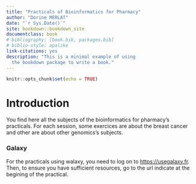 ```yaml
---
title: "Practicals of Bioinformatics for Pharmacy"
author: "Dorine MERLAT"
date: "`r Sys.Date()`"
site: bookdown::bookdown_site
documentclass: book
# bibliography: [book.bib, packages.bib]
# biblio-style: apalike
link-citations: yes
description: "This is a minimal example of using
  the bookdown package to write a book."
---
```


```r
knitr::opts_chunk$set(echo = TRUE)
```

# Introduction {-}

You find here all the subjects of the bioinformatics for pharmacy's practicals. For each session, some exercices are about the breast cancer and other are about other genomics's subjects. 

### Galaxy

For the practicals using walaxy, you need to log on to <https://usegalaxy.fr>. Then, to ensure you have sufficient resources, go to the url indicate at the begining of the practical.



